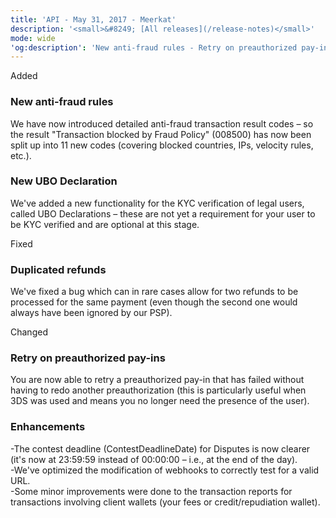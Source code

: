 ```yaml
---  
title: 'API - May 31, 2017 - Meerkat'  
description: '<small>&#8249; [All releases](/release-notes)</small>'  
mode: wide  
'og:description': 'New anti-fraud rules - Retry on preauthorized pay-ins - New UBO Declaration - Duplicated refunds - Enhancements'  
---  
```

  
  <div class="pill pill-green rn-pill">Added</div> 
  
### New anti-fraud rules  

We have now introduced detailed anti-fraud transaction result codes – so the result "Transaction blocked by Fraud Policy" (008500) has now been split up into 11 new codes (covering blocked countries, IPs, velocity rules, etc.). 
  
### New UBO Declaration  

We've added a new functionality for the KYC verification of legal users, called UBO Declarations – these are not yet a requirement for your user to be KYC verified and are optional at this stage.  
  <div class="pill pill-orange rn-pill">Fixed</div> 
  
### Duplicated refunds  

We've fixed a bug which can in rare cases allow for two refunds to be processed for the same payment (even though the second one would always have been ignored by our PSP).  
  <div class="pill pill-blue rn-pill">Changed</div> 
  
### Retry on preauthorized pay-ins  

You are now able to retry a preauthorized pay-in that has failed without having to redo another preauthorization (this is particularly useful when 3DS was used and means you no longer need the presence of the user). 
  
### Enhancements  
-The contest deadline (ContestDeadlineDate) for Disputes is now clearer (it's now at 23:59:59 instead of 00:00:00 – i.e., at the end of the day).  
-We've optimized the modification of webhooks to correctly test for a valid URL.  
-Some minor improvements were done to the transaction reports for transactions involving client wallets (your fees or credit/repudiation wallet).